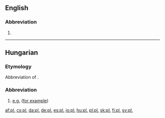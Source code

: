 ==English==

===Abbreviation===
{{en-abbr}}

# {{abbreviation of|plural|lang=en}}

----

==Hungarian==

===Etymology===
Abbreviation of {{term|például||for example|lang=hu}}.

===Abbreviation===
{{head|hu|abbreviation}}

# [[e.g.]] ([[for example]])

[[af:pl.]]
[[cs:pl.]]
[[da:pl.]]
[[de:pl.]]
[[es:pl.]]
[[io:pl.]]
[[hu:pl.]]
[[pl:pl.]]
[[sk:pl.]]
[[fi:pl.]]
[[sv:pl.]]